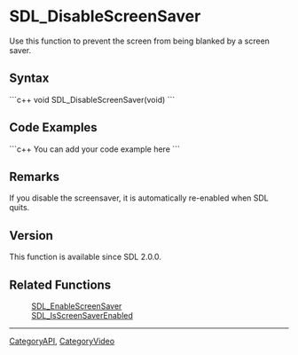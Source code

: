 
= SDL_DisableScreenSaver =
Use this function to prevent the screen from being blanked by a screen saver.


== Syntax ==
```c++
void SDL_DisableScreenSaver(void)
```

== Code Examples ==
```c++
You can add your code example here
```

== Remarks ==
If you disable the screensaver, it is automatically re-enabled when SDL quits.

== Version ==
This function is available since SDL 2.0.0.

== Related Functions ==
:[[SDL_EnableScreenSaver]]
:[[SDL_IsScreenSaverEnabled]]

----
[[CategoryAPI]], [[CategoryVideo]]
